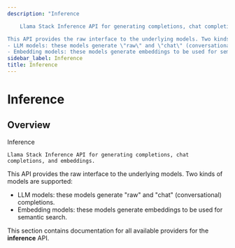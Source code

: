 ```yaml
---
description: "Inference

    Llama Stack Inference API for generating completions, chat completions, and embeddings.

This API provides the raw interface to the underlying models. Two kinds of models are supported:
- LLM models: these models generate \"raw\" and \"chat\" (conversational) completions.
- Embedding models: these models generate embeddings to be used for semantic search."
sidebar_label: Inference
title: Inference
---
```


# Inference

## Overview

Inference

    Llama Stack Inference API for generating completions, chat completions, and embeddings.

This API provides the raw interface to the underlying models. Two kinds of models are supported:
- LLM models: these models generate "raw" and "chat" (conversational) completions.
- Embedding models: these models generate embeddings to be used for semantic search.

This section contains documentation for all available providers for the **inference** API.
